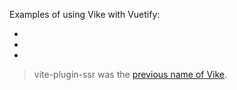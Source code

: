 
<CommunityNote url="https://vuetifyjs.com" />

Examples of using Vike with Vuetify:
 - <Example timestamp="2024.03" repo="IT4Change/boilerplate-frontend" />
 - <Example timestamp="2022.12" repo="brillout/vite-plugin-ssr-vuetify" />
 - <Example timestamp="2021.11" repo="jamesladd/aws-vite-ssr-vuetify" />

> vite-plugin-ssr was the [previous name of Vike](https://vite-plugin-ssr.com/vike).
